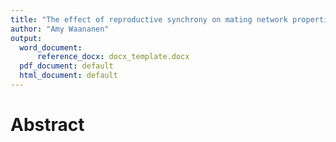 ```yaml
---
title: "The effect of reproductive synchrony on mating network properties"
author: "Amy Waananen"
output:
  word_document:
      reference_docx: docx_template.docx
  pdf_document: default
  html_document: default
---
```


Abstract
========================================================================